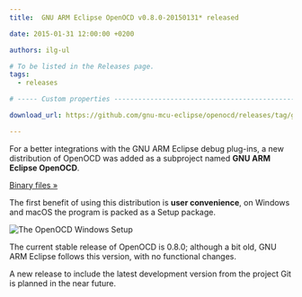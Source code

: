 ```yaml
---
title:  GNU ARM Eclipse OpenOCD v0.8.0-20150131* released

date: 2015-01-31 12:00:00 +0200

authors: ilg-ul

# To be listed in the Releases page.
tags:
  - releases

# ----- Custom properties -----------------------------------------------------

download_url: https://github.com/gnu-mcu-eclipse/openocd/releases/tag/gae-0.8.0-20150131/

---
```


For a better integrations with the GNU ARM Eclipse debug plug-ins, a new distribution of OpenOCD was added as a subproject named **GNU ARM Eclipse OpenOCD**.

<!-- truncate -->

<p><a href={ frontMatter.download_url }>Binary files »</a></p>

The first benefit of using this distribution is **user convenience**, on Windows and macOS the program is packed as a Setup package.

![The OpenOCD Windows Setup](/img/2015/openocd-setup-wizard.png)

The current stable release of OpenOCD is 0.8.0; although a bit old, GNU ARM Eclipse follows this version, with no functional changes.

A new release to include the latest development version from the project Git is planned in the near future.
